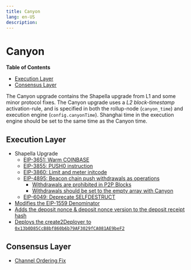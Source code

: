 ```yaml
---
title: Canyon
lang: en-US
description: 
---
```


# Canyon

<!-- START doctoc generated TOC please keep comment here to allow auto update -->
<!-- DON'T EDIT THIS SECTION, INSTEAD RE-RUN doctoc TO UPDATE -->
**Table of Contents**

- [Execution Layer](#execution-layer)
- [Consensus Layer](#consensus-layer)

<!-- END doctoc generated TOC please keep comment here to allow auto update -->

[eip3651]: https://eips.ethereum.org/EIPS/eip-3651
[eip3855]: https://eips.ethereum.org/EIPS/eip-3855
[eip3860]: https://eips.ethereum.org/EIPS/eip-3860
[eip4895]: https://eips.ethereum.org/EIPS/eip-4895
[eip6049]: https://eips.ethereum.org/EIPS/eip-6049

[block-validation]: ../rollup-node-p2p.md#block-validation
[payload-attributes]: ../derivation.md#building-individual-payload-attributes
[1559-params]: ../exec-engine.md#1559-parameters
[channel-reading]: ../derivation.md#reading
[deposit-reading]: ../deposits.md#deposit-receipt
[create2deployer]: ../predeploys.md#create2deployer

The Canyon upgrade contains the Shapella upgrade from L1 and some minor protocol fixes.
The Canyon upgrade uses a _L2 block-timestamp_ activation-rule, and is specified in both the
rollup-node (`canyon_time`) and execution engine (`config.canyonTime`). Shanghai time in the
execution engine should be set to the same time as the Canyon time.

## Execution Layer

- Shapella Upgrade
  - [EIP-3651: Warm COINBASE][eip3651]
  - [EIP-3855: PUSH0 instruction][eip3855]
  - [EIP-3860: Limit and meter initcode][eip3860]
  - [EIP-4895: Beacon chain push withdrawals as operations][eip4895]
    - [Withdrawals are prohibited in P2P Blocks][block-validation]
    - [Withdrawals should be set to the empty array with Canyon][payload-attributes]
  - [EIP-6049: Deprecate SELFDESTRUCT][eip6049]
- [Modifies the EIP-1559 Denominator][1559-params]
- [Adds the deposit nonce & deposit nonce version to the deposit receipt hash][deposit-reading]
- [Deploys the create2Deployer to `0x13b0D85CcB8bf860b6b79AF3029fCA081AE9beF2`][create2deployer]

## Consensus Layer

- [Channel Ordering Fix][channel-reading]
